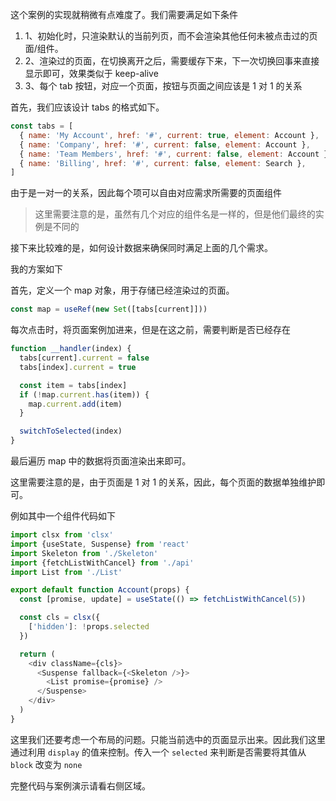 
<Cardruntime reload><Demo01 /></Cardruntime>

这个案例的实现就稍微有点难度了。我们需要满足如下条件

1. 1、初始化时，只渲染默认的当前列页，而不会渲染其他任何未被点击过的页面/组件。
2. 2、渲染过的页面，在切换离开之后，需要缓存下来，下一次切换回事来直接显示即可，效果类似于 keep-alive
3. 3、每个 tab 按钮，对应一个页面，按钮与页面之间应该是 1 对 1 的关系


首先，我们应该设计 tabs 的格式如下。

```javascript
const tabs = [
  { name: 'My Account', href: '#', current: true, element: Account },
  { name: 'Company', href: '#', current: false, element: Account },
  { name: 'Team Members', href: '#', current: false, element: Account },
  { name: 'Billing', href: '#', current: false, element: Search },
]
```
由于是一对一的关系，因此每个项可以自由对应需求所需要的页面组件

> 这里需要注意的是，虽然有几个对应的组件名是一样的，但是他们最终的实例是不同的

接下来比较难的是，如何设计数据来确保同时满足上面的几个需求。

我的方案如下

首先，定义一个 map 对象，用于存储已经渲染过的页面。

```javascript
const map = useRef(new Set([tabs[current]]))
```

每次点击时，将页面案例加进来，但是在这之前，需要判断是否已经存在

```javascript
function __handler(index) {
  tabs[current].current = false
  tabs[index].current = true

  const item = tabs[index]
  if (!map.current.has(item)) {
    map.current.add(item)
  }

  switchToSelected(index)
}
```

最后遍历 map 中的数据将页面渲染出来即可。

这里需要注意的是，由于页面是 1 对 1 的关系，因此，每个页面的数据单独维护即可。

例如其中一个组件代码如下

```javascript
import clsx from 'clsx'
import {useState, Suspense} from 'react'
import Skeleton from './Skeleton'
import {fetchListWithCancel} from './api'
import List from './List'

export default function Account(props) {
  const [promise, update] = useState(() => fetchListWithCancel(5))

  const cls = clsx({
    ['hidden']: !props.selected
  })

  return (
    <div className={cls}>
      <Suspense fallback={<Skeleton />}>
        <List promise={promise} />
      </Suspense>
    </div>
  )
}
```

这里我们还要考虑一个布局的问题。只能当前选中的页面显示出来。因此我们这里通过利用 `display` 的值来控制。传入一个 `selected` 来判断是否需要将其值从 `block` 改变为 `none`

完整代码与案例演示请看右侧区域。
